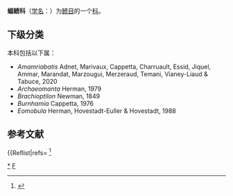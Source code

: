{{Automatic taxobox
| taxon = Mobulidae
| authority = Gill, 1893<ref name="Gill, 1893" />
| fossil_range = {{Fossil range|100.5|0}} [[Late_Cretaceous|Late Cretaceous]] to Recent
| image = Mobula breaching.jpg
| image_caption = ''Mobula breaching'' 
| subdivision_ranks = 属
| subdivision = 见正文
}}
'''蝠鲼科'''（[[学名|学名]]：{{lang|la|''Mobulidae''}}）为[[鲼目|鲼目]]的一个[[科|科]]。

==下级分类==
本科包括以下属：
* ''Amamriabatis'' Adnet, Marivaux, Cappetta, Charruault, Essid, Jiquel, Ammar, Marandat, Marzougui, Merzeraud, Temani, Vianey-Liaud & Tabuce, 2020
* ''Archaeomanta'' Herman, 1979
* ''Brachioptilon'' Newman, 1849
* ''Burnhamia'' Cappetta, 1976
* ''Eomobula'' Herman, Hovestadt-Euller & Hovestadt, 1988

==参考文献==
{{Reflist|refs=
<ref name="Gill, 1893">{{cite journal|author=Theodore Gill|author-link=Theodore Gill|title=Families and Subfamilies of Fishes|journal=Memoirs of the National Academy of Sciences|date=1893|volume=6|page=130|url=https://www.biodiversitylibrary.org/page/6945192|issue=6}}</ref>

{{taxonbar}}

[[Category:_蝠鲼科|*]]
[[Category:_鲼目|F]]